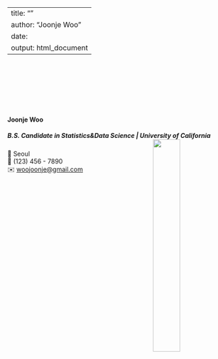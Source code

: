 
---
title: ""
author: "Joonje Woo"
date: 
output: html_document
---

<link rel="stylesheet" href="styles.css" type="text/css">
<link rel="stylesheet" href="site_libs/academicons-1.9.1/css/academicons.min.css"/>


<br><br><br><br><br><br>

#### **Joonje Woo**
##### B.S. Candidate in Statistics&Data Science | University of California <img src="images/college_logo.png" style="width:35%;" align="right">

📍 Seoul <br>
📱 (123) 456 - 7890 <br>
✉️ [woojoonje@gmail.com](mailto:jappleseed@abc.edu) <br>